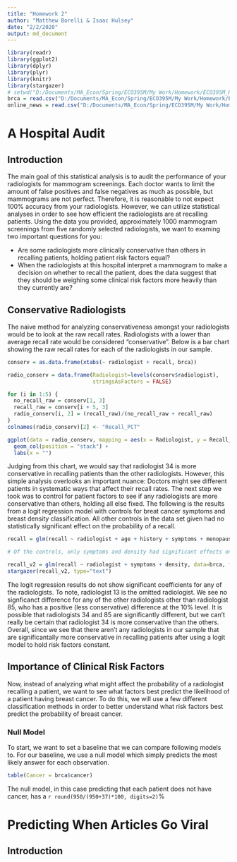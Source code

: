 ```yaml
---
title: "Homework 2"
author: "Matthew Borelli & Isaac Hulsey"
date: "2/2/2020"
output: md_document
---
```


```r
library(readr)
library(ggplot2)
library(dplyr)
library(plyr)
library(knitr)
library(stargazer)
# setwd("D:/Documents/MA_Econ/Spring/ECO395M/My Work/Homework/ECO395M_HW2")
brca = read.csv("D:/Documents/MA_Econ/Spring/ECO395M/My Work/Homework/ECO395M_HW2/data/brca.csv")
online_news = read.csv("D:/Documents/MA_Econ/Spring/ECO395M/My Work/Homework/ECO395M_HW2/data/online_news.csv")
```

# A Hospital Audit

## Introduction

The main goal of this statistical analysis is to audit the performance of your radiologists for mammogram screenings. Each doctor wants to limit the amount of false positives and false negatives as much as possible, but mammograms are not perfect. Therefore, it is reasonable to not expect 100% accuracy from your radiologists. However, we can utilize statistical analyses in order to see how efficient the radiologists are at recalling patients. Using the data you provided, approximately 1000 mammogram screenings from five randomly selected radiologists, we want to examing two important questions for you:

- Are some radiologists more clinically conservative than others in recalling patients, holding patient risk factors equal?
- When the radiologists at this hospital interpret a mammogram to make a decision on whether to recall the patient, does the data suggest that they should be weighing some clinical risk factors more heavily than they currently are?

## Conservative Radiologists

The naive method for analyzing conservativeness amongst your radiologists would be to look at the raw recall rates. Radiologists with a lower than average recall rate would be considered "conservative". Below is a bar chart showing the raw recall rates for each of the radiologists in our sample.

```r
conserv = as.data.frame(xtabs(~ radiologist + recall, brca))

radio_conserv = data.frame(Radiologist=levels(conserv$radiologist),
                           stringsAsFactors = FALSE)

for (i in 1:5) {
  no_recall_raw = conserv[1, 3]
  recall_raw = conserv[i + 5, 3]
  radio_conserv[i, 2] = (recall_raw)/(no_recall_raw + recall_raw)
}
colnames(radio_conserv)[2] <- "Recall_PCT"

ggplot(data = radio_conserv, mapping = aes(x = Radiologist, y = Recall_PCT)) +
  geom_col(position = "stack") +
  labs(x = "")

```

Judging from this chart, we would say that radiologist 34 is more conservative in recalling patients than the other radiologists. However, this simple analysis overlooks an important nuance: Doctors might see different patients in systematic ways that affect their recall rates. The next step we took was to control for patient factors to see if any radiologists are  more conservative than others, holding all else fixed. The following is the results from a logit regression model with controls for breat cancer symptoms and breast density classification. All other controls in the data set given had no statistically significant effect on the probability of a recall. 

```r
recall = glm(recall ~ radiologist + age + history + symptoms + menopause + density, data=brca, family=binomial)

# Of the controls, only symptoms and density had significant effects on recall, adjust model

recall_v2 = glm(recall ~ radiologist + symptoms + density, data=brca, family=binomial)
stargazer(recall_v2, type="text")
```

The logit regression results do not show significant coefficients for any of the radiologists. To note, radiologist 13 is the omitted radiologist. We see no signficanct difference for any of the other radiologists other than radiologist 85, who has a positive (less conservative) difference at the 10% level. It is possible that radiologists 34 and 85 are significantly different, but we can't really be certain that radiologist 34 is more conservative than the others. Overall, since we see that there aren't any radiologists in our sample that are significantally more conservative in recalling patients after using a logit model to hold risk factors constant.

## Importance of Clinical Risk Factors

Now, instead of analyzing what might affect the probability of a radiologist recalling a patient, we want to see what factors best predict the likelihood of a patient having breast cancer. To do this, we will use a few different classification methods in order to better understand what risk factors best predict the probability of breast cancer.

### Null Model

To start, we want to set a baseline that we can compare following models to. For our baseline, we use a null model which simply predicts the most likely answer for each observation.

```r
table(Cancer = brca$cancer)
```

The null model, in this case predicting that each patient does not have cancer, has a `r round(950/(950+37)*100, digits=2)`%


# Predicting When Articles Go Viral

## Introduction


